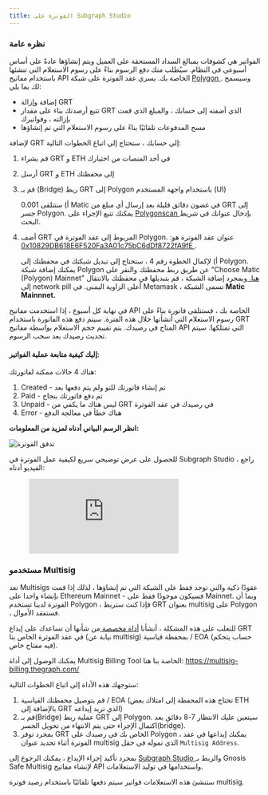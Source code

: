 ```yaml
---
title: الفوترة على Subgraph Studio
---
```


### نظره عامة

الفواتير هي كشوفات بمبالغ السداد المستحقة على العميل ويتم إنشاؤها عادةً على أساس أسبوعي في النظام. سيُطلب منك دفع الرسوم بناءً على رسوم الاستعلام التي تنشئها باستخدام مفاتيح API الخاصة بك. يسري عقد الفوترة على شبكة [ Polygon ](https://polygon.technology/). وسيسمح لك بما يلي:

- إضافة وإزالة GRT
- تتبع أرصدتك بناء على مقدار GRT الذي أضفته إلى حسابك ، والمبلغ الذي قمت بإزالته ، وفواتيرك
- مسح المدفوعات تلقائيًا بناءً على رسوم الاستعلام التي تم إنشاؤها

لإضافة GRT إلى حسابك ، ستحتاج إلى اتباع الخطوات التالية:

1. قم بشراء GRT و ETH في أحد المنصات من اختيارك
2. أرسل GRT و ETH إلى محفظتك
3. قم بـ (Bridge) ربط GRT إلى Polygon باستخدام واجهة المستخدم (UI)

   أ) ستتلقى 0.001 Matic في غضون دقائق قليلة بعد إرسال أي مبلغ من GRT إلى جسر Polygon. يمكنك تتبع الإجراء على [ Polygonscan ](https://polygonscan.com/) بإدخال عنوانك في شريط البحث.

4. أضف GRT المربوط إلى عقد الفوترة في Polygon. عنوان عقد الفوترة هو: [ 0x10829DB618E6F520Fa3A01c75bC6dDf8722fA9fE ](https://polygonscan.com/address/0x10829DB618E6F520Fa3A01c75bC6dDf8722fA9fE).

   أ) لإكمال الخطوة رقم 4 ، ستحتاج إلى تبديل شبكتك في محفظتك إلى Polygon. يمكنك إضافة شبكة Polygon عن طريق ربط محفظتك والنقر على "Choose Matic (Polygon) Mainnet" [ هنا. ](https://chainlist.org/) وبمجرد إضافة الشبكة ، قم بتبديلها في محفظتك بالانتقال إلى network pill أعلى الزاوية اليمنى. في Metamask ، تسمى الشبكة **Matic Mainnnet.**

في نهاية كل أسبوع ، إذا استخدمت مفاتيح API الخاصة بك ، فستتلقى فاتورة بناءً على رسوم الاستعلام التي أنشأتها خلال هذه الفترة. سيتم دفع هذه الفاتورة باستخدام GRT المتاح في رصيدك. يتم تقييم حجم الاستعلام بواسطة مفاتيح API التي تمتلكها. سيتم تحديث رصيدك بعد سحب الرسوم.

#### إليك كيفية متابعة عملية الفواتير:

هناك 4 حالات ممكنة لفاتورتك:

1. Created - تم إنشاء فاتورتك للتو ولم يتم دفعها بعد
2. Paid - تم دفع فاتورتك بنجاح
3. Unpaid - ليس هناك ما يكفي من GRT في رصيدك في عقد الفوترة
4. Error - هناك خطأ في معالجة الدفع

**انظر الرسم البياني أدناه لمزيد من المعلومات:**

![تدفق الفوترة](/img/billing-flow.png)

للحصول على عرض توضيحي سريع لكيفية عمل الفوترة في Subgraph Studio ، راجع الفيديو أدناه:

<figure className="video-container">
  <iframe
    className="video-iframe"
    src="https://www.youtube.com/embed/UrfIpm-Vlgs"
    title="مشغل فيديو يوتيوب"
    frameBorder="0"
    allowFullScreen
></iframe>
</figure>

### مستخدمو Multisig

تعد Multisigs عقودًا ذكية والتي توجد فقط على الشبكة التي تم إنشاؤها ، لذلك إذا قمت بإنشاء واحدا على Ethereum Mainnet - فسيكون موجودًا فقط على Mainnet. وبما أن الفوترة لدينا تستخدم Polygon ، فإذا كنت ستربط GRT بعنوان multisig على Polygon ، فستفقد الأموال.

للتغلب على هذه المشكلة ، أنشأنا [ أداة مخصصة ](https://multisig-billing.thegraph.com/) من شأنها أن تساعدك على إيداع GRT في عقد الفوترة الخاص بنا (نيابة عن multisig) بمحفظة قياسية / EOA (حساب يتحكم فيه مفتاح خاص).

يمكنك الوصول إلى أداة Multisig Billing Tool الخاصة بنا هنا: https://multisig-billing.thegraph.com/

ستوجهك هذه الأداة إلى اتباع الخطوات التالية:

1. قم بتوصيل محفظتك القياسية / EOA (تحتاج هذه المحفظة إلى امتلاك بعض ETH بالإضافة إلى GRT الذي تريد إيداعه)
2. قم بـ(Bridge) عملية ربط GRT إلى Polygon. سيتعين عليك الانتظار 7-8 دقائق بعد اكتمال الإجراء حتى يتم الانتهاء من تحويل الجسر(bridge).
3. بمجرد توفر GRT الخاص بك في رصيدك على Polygon ، يمكنك إيداعها في عقد الفوترة أثناء تحديد عنوان multisig الذي تموله في حقل `Multisig Address`.

بمجرد تأكيد إجراء الإيداع ، يمكنك الرجوع إلى [ Subgraph Studio ](https://thegraph.com/studio/) والربط بـ Gnosis Safe Multisig لإنشاء مفاتيح API واستخدامها في توليد الاستعلامات.

ستنشئ هذه الاستعلامات فواتير سيتم دفعها تلقائيًا باستخدام رصيد فوترة multisig.
